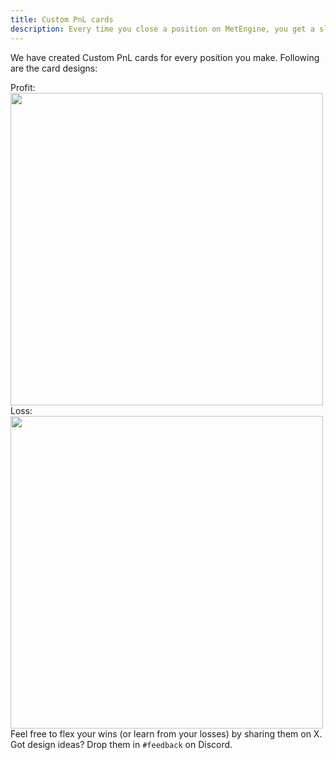 ```yaml
---
title: Custom PnL cards
description: Every time you close a position on MetEngine, you get a slick, auto-generated PnL card.
--- 
```


We have created Custom PnL cards for every position you make.
Following are the card designs:

Profit:
       <img src="../../../profit-card.png" width="500" height="500"></img>
Loss:
        <img src="../../../loss-card.png" width="500" height="500"></img>
Feel free to flex your wins (or learn from your losses) by sharing them on X. Got design ideas? Drop them in `#feedback` on Discord.